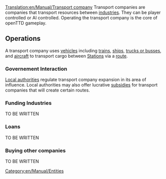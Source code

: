 [[Translation:en/Manual/Transport company]]
Transport companies are companies that transport resources between [[en/Manual/Industries|industries]]. They can be player controlled or AI controlled. Operating the transport company is the core of openTTD gameplay.

==Operations==
A transport company uses [[:Category:en/Manual/Vehicles|vehicles]] including [[:Category:en/Manual/Trains|trains]], [[:Category:en/Manual/Ships|ships]], [[:Category:en/Manual/Road Vehicles|trucks or busses]], and [[:Category:en/Manual/Aircraft|aircraft]] to transport cargo between [[en/Manual/Stations|Stations]] via a [[en/Route|route]]. 

===Governement Interaction===
[[en/Manual/Local authority|Local authorities]] regulate transport company expansion in its area of influence. Local authorities may also offer lucrative [[en/Manual/Subsidy|subsidies]] for transport companies that will create certain routes. 

===Funding Industries===
TO BE WRITTEN

===Loans===
TO BE WRITTEN

===Buying other companies===
TO BE WRITTEN

[[Category:en/Manual/Entities]]